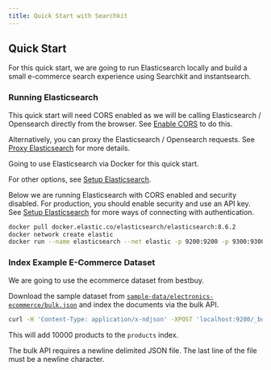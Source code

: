 ```yaml
---
title: Quick Start with Searchkit
---
```



## Quick Start

For this quick start, we are going to run Elasticsearch locally and build a small e-commerce search experience using Searchkit and instantsearch.

### Running Elasticsearch

<Callout type="info">
  This quick start will need CORS enabled as we will be calling Elasticsearch / Opensearch directly from the browser. See <a href="/docs/guides/enable-cors" className="text-blue-600 underline">Enable CORS</a> to do this.

  Alternatively, you can proxy the Elasticsearch / Opensearch requests. See <a href="/docs/proxy-elasticsearch/why" className="text-blue-600 underline">Proxy Elasticsearch</a> for more details.
</Callout> 

Going to use Elasticsearch via Docker for this quick start. 

For other options, see [Setup Elasticsearch](/docs/guides/setup-elasticsearch).

Below we are running Elasticsearch with CORS enabled and security disabled. For production, you should enable security and use an API key. See [Setup Elasticsearch](/docs/guides/setup-elasticsearch) for more ways of connecting with authentication.

```bash
docker pull docker.elastic.co/elasticsearch/elasticsearch:8.6.2
docker network create elastic
docker run --name elasticsearch --net elastic -p 9200:9200 -p 9300:9300 -e "discovery.type=single-node" -e "xpack.security.enabled=false" -e http.cors.enabled=true -e "http.cors.allow-origin='*'" -e http.cors.allow-headers=X-Requested-With,X-Auth-Token,Content-Type,Content-Length,Authorization -e http.cors.allow-credentials=true -e network.publish_host=localhost -e xpack.security.enabled=false docker.elastic.co/elasticsearch/elasticsearch:8.6.2
```

### Index Example E-Commerce Dataset

We are going to use the ecommerce dataset from bestbuy.

Download the sample dataset from [`sample-data/electronics-ecommerce/bulk.json`](https://github.com/searchkit/searchkit/tree/main/sample-data/electronics-ecommerce/bulk.json) and index the documents via the bulk API.

```bash
curl -H 'Content-Type: application/x-ndjson' -XPOST 'localhost:9200/_bulk?pretty' --data-binary "@bulk.json"
```

This will add 10000 products to the `products` index.

<Callout type="info">
  The bulk API requires a newline delimited JSON file. The last line of the file must be a newline character.
</Callout>